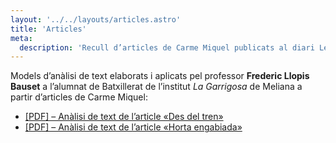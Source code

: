 ```yaml
---
layout: '../../layouts/articles.astro'
title: 'Articles'
meta:
  description: 'Recull d’articles de Carme Miquel publicats al diari Levante-EMV, on va tindre una columna d’opinió setmanal.'
---
```



Models d’anàlisi de text elaborats i aplicats pel professor **Frederic Llopis Bauset** a l’alumnat de Batxillerat de l’institut _La Garrigosa_ de Meliana a partir d’articles de Carme Miquel:

- [[PDF] – Anàlisi de text de l’article «Des del tren»](/descarregues/analisi-de-text-des-del-tren-ies-la-garrigosa.pdf)
- [[PDF] – Anàlisi de text de l’article «Horta engabiada»](/descarregues/analisi-de-text-horta-engabiada-ies-la-garrigosa.pdf)
